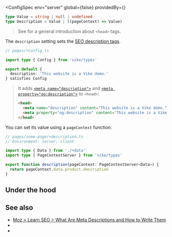 

<ConfigSpec
  env="server"
  global={false}
  providedBy={<ProvidedBy noCustomGuide />}
>
```ts
type Value = string | null | undefined
type Description = Value | ((pageContext) => Value)
```
</ConfigSpec>

> See <Link href="/head-tags" /> for a general introduction about `<head>` tags.

The `description` setting sets the [SEO description tags](https://moz.com/learn/seo/meta-description).

```ts
// pages/+config.ts

import type { Config } from 'vike/types'

export default {
  description: 'This website is a Vike demo.'
} satisfies Config
```

> It adds
> [`<meta name="description">`](https://developer.mozilla.org/en-US/docs/Learn_web_development/Core/Structuring_content/Webpage_metadata)
> and
> [`<meta property="og:description">`](https://ogp.me)
> to `<head>`:
>
>
> ```html
> <head>
>   <meta name="description" content="This website is a Vike demo.">
>   <meta property="og:description" content="This website is a Vike demo.">
> </head>
> ```

You can set its value using a <Link href="/pageContext">`pageContext`</Link> function:

```ts
// pages/some-page/+description.ts
// Environment: server, client

import type { Data } from './+data'
import type { PageContextServer } from 'vike/types'

export function description(pageContext: PageContextServer<Data>) {
  return pageContext.data.product.description
}
```


## Under the hood

<OnlyHtmlNote />


## See also

- [Moz > Learn SEO > What Are Meta Descriptions and How to Write Them](https://moz.com/learn/seo/meta-description)
- <Link href="/head-tags" />
- <Link href="/settings#html-shell" doNotInferSectionTitle />

